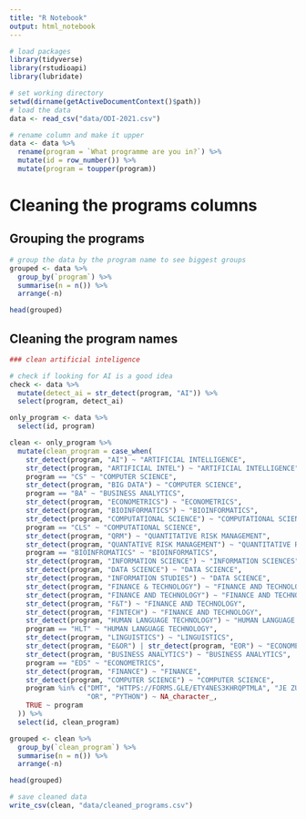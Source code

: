 ```yaml
---
title: "R Notebook"
output: html_notebook
---
```


```r
# load packages
library(tidyverse)
library(rstudioapi)
library(lubridate)

# set working directory
setwd(dirname(getActiveDocumentContext()$path))
# load the data
data <- read_csv("data/ODI-2021.csv")

# rename column and make it upper
data <- data %>% 
  rename(program = `What programme are you in?`) %>% 
  mutate(id = row_number()) %>% 
  mutate(program = toupper(program))
```

# Cleaning the programs columns

## Grouping the programs

```r
# group the data by the program name to see biggest groups
grouped <- data %>% 
  group_by(`program`) %>% 
  summarise(n = n()) %>%
  arrange(-n)

head(grouped)
```

## Cleaning the program names

```r
### clean artificial inteligence

# check if looking for AI is a good idea
check <- data %>% 
  mutate(detect_ai = str_detect(program, "AI")) %>% 
  select(program, detect_ai)

only_program <- data %>% 
  select(id, program)

clean <- only_program %>% 
  mutate(clean_program = case_when(
    str_detect(program, "AI") ~ "ARTIFICIAL INTELLIGENCE",
    str_detect(program, "ARTIFICIAL INTEL") ~ "ARTIFICIAL INTELLIGENCE",
    program == "CS" ~ "COMPUTER SCIENCE",
    str_detect(program, "BIG DATA") ~ "COMPUTER SCIENCE",
    program == "BA" ~ "BUSINESS ANALYTICS",
    str_detect(program, "ECONOMETRICS") ~ "ECONOMETRICS",
    str_detect(program, "BIOINFORMATICS") ~ "BIOINFORMATICS",
    str_detect(program, "COMPUTATIONAL SCIENCE") ~ "COMPUTATIONAL SCIENCE",
    program == "CLS" ~ "COMPUTATIONAL SCIENCE",
    str_detect(program, "QRM") ~ "QUANTITATIVE RISK MANAGEMENT",
    str_detect(program, "QUANTATIVE RISK MANAGEMENT") ~ "QUANTITATIVE RISK MANAGEMENT",
    program == "BIOINFROMATICS" ~ "BIOINFORMATICS",
    str_detect(program, "INFORMATION SCIENCE") ~ "INFORMATION SCIENCES",
    str_detect(program, "DATA SCIENCE") ~ "DATA SCIENCE",
    str_detect(program, "INFORMATION STUDIES") ~ "DATA SCIENCE",
    str_detect(program, "FINANCE & TECHNOLOGY") ~ "FINANCE AND TECHNOLOGY",
    str_detect(program, "FINANCE AND TECHNOLOGY") ~ "FINANCE AND TECHNOLOGY",
    str_detect(program, "F&T") ~ "FINANCE AND TECHNOLOGY",
    str_detect(program, "FINTECH") ~ "FINANCE AND TECHNOLOGY",
    str_detect(program, "HUMAN LANGUAGE TECHNOLOGY") ~ "HUMAN LANGUAGE TECHNOLOGY",
    program == "HLT" ~ "HUMAN LANGUAGE TECHNOLOGY",
    str_detect(program, "LINGUISTICS") ~ "LINGUISTICS",
    str_detect(program, "E&OR") | str_detect(program, "EOR") ~ "ECONOMETRICS",
    str_detect(program, "BUSINESS ANALYTICS") ~ "BUSINESS ANALYTICS",
    program == "EDS" ~ "ECONOMETRICS",
    str_detect(program, "FINANCE") ~ "FINANCE",
    str_detect(program, "COMPUTER SCIENCE") ~ "COMPUTER SCIENCE",
    program %in% c("DMT", "HTTPS://FORMS.GLE/ETY4NES3KHRQPTMLA", "JE ZUSJE",
                   "OR", "PYTHON") ~ NA_character_,
    TRUE ~ program
  )) %>% 
  select(id, clean_program)

grouped <- clean %>% 
  group_by(`clean_program`) %>% 
  summarise(n = n()) %>%
  arrange(-n)

head(grouped)
```


```r
# save cleaned data
write_csv(clean, "data/cleaned_programs.csv")
```
